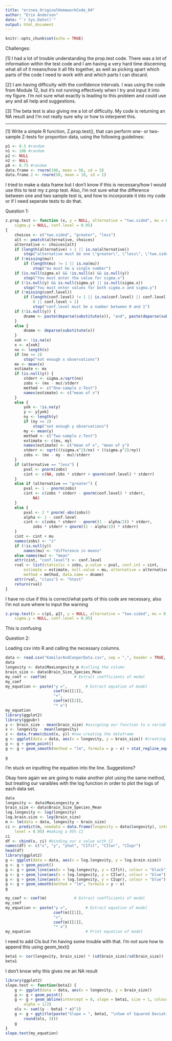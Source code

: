 ```yaml
---
title: "erinea_OriginalHomeworkCode_04"
author: "Erin Anderson"
date: "`r Sys.Date()`"
output: html_document
---
```


```r
knitr::opts_chunk$set(echo = TRUE)
```
Challenges: 

[1] I had a lot of trouble understanding the prop.test code. There was a lot of information within the test code and I am having a very hard time discerning what all of it means/how it all fits together, as well as picking apart which parts of the code I need to work with and which parts I can discard.

[2] I am having difficulty with the confidence intervals. I was using the code from Module 12, but it's not running effectively when I try and input it into my figure. I'm not sure what exactly is leading to this problem and could use any and all help and suggestions.

[3] The beta test is also giving me a lot of difficulty. My code is returning an NA result and I'm not really sure why or how to interperet this. 

---

[1] Write a simple R function, Z.prop.test(), that can perform one- or two-sample Z-tests for proportion data, using the following guidelines:

```r
p1 <- 0.5 #random
n1 <- 100 #random
p2 <- NULL
n2 <- NULL
p0 <- 0.75 #random
data.frame <- rnorm(100, mean = 50, sd = 5)
data.frame.2 <- rnorm(50, mean = 10, sd = 1)
```
I tried to make a data frame but I don't know if this is necessary/how I would use this to test my z.prop test. Also, I'm not sure what the difference between one and two sample test is, and how to incorporate it into my code or if I need seperate tests to do that.

Question 1:
```r
z.prop.test <- function (x, y = NULL, alternative = "two.sided", mu = 0, sigma.x = NULL, 
    sigma.y = NULL, conf.level = 0.95) 
{
    choices <- c("two.sided", "greater", "less")
    alt <- pmatch(alternative, choices)
    alternative <- choices[alt]
    if (length(alternative) > 1 || is.na(alternative)) 
        stop("alternative must be one \"greater\", \"less\", \"two.sided\"")
    if (!missing(mu)) 
        if (length(mu) != 1 || is.na(mu)) 
            stop("mu must be a single number")
    if (is.null(sigma.x) && !is.null(x) && is.null(y)) 
        stop("You must enter the value for sigma.x")
    if (!is.null(y) && is.null(sigma.y) || is.null(sigma.x)) 
        stop("You must enter values for both sigma.x and sigma.y")
    if (!missing(conf.level)) 
        if (length(conf.level) != 1 || is.na(conf.level) || conf.level < 
            0 || conf.level > 1) 
            stop("conf.level must be a number between 0 and 1")
    if (!is.null(y)) {
        dname <- paste(deparse(substitute(x)), "and", paste(deparse(substitute(y))))
    }
    else {
        dname <- deparse(substitute(x))
    }
    xok <- !is.na(x)
    x <- x[xok]
    nx <- length(x)
    if (nx <= 2) 
        stop("not enough x observations")
    mx <- mean(x)
    estimate <- mx
    if (is.null(y)) {
        stderr <- sigma.x/sqrt(nx)
        zobs <- (mx - mu)/stderr
        method <- c("One-sample z-Test")
        names(estimate) <- c("mean of x")
    }
    else {
        yok <- !is.na(y)
        y <- y[yok]
        ny <- length(y)
        if (ny <= 2) 
            stop("not enough y observations")
        my <- mean(y)
        method <- c("Two-sample z-Test")
        estimate <- c(mx, my)
        names(estimate) <- c("mean of x", "mean of y")
        stderr <- sqrt(((sigma.x^2)/nx) + ((sigma.y^2)/ny))
        zobs <- (mx - my - mu)/stderr
    }
    if (alternative == "less") {
        pval <- pnorm(zobs)
        cint <- c(NA, zobs * stderr + qnorm(conf.level) * stderr)
    }
    else if (alternative == "greater") {
        pval <- 1 - pnorm(zobs)
        cint <- c(zobs * stderr - qnorm(conf.level) * stderr, 
            NA)
    }
    else {
        pval <- 2 * pnorm(-abs(zobs))
        alpha <- 1 - conf.level
        cint <- c(zobs * stderr - qnorm((1 - alpha/2)) * stderr, 
            zobs * stderr + qnorm((1 - alpha/2)) * stderr)
    }
    cint <- cint + mu
    names(zobs) <- "z"
    if (!is.null(y)) 
        names(mu) <- "difference in means"
    else names(mu) <- "mean"
    attr(cint, "conf.level") <- conf.level
    rval <- list(statistic = zobs, p.value = pval, conf.int = cint, 
        estimate = estimate, null.value = mu, alternative = alternative, 
        method = method, data.name = dname)
    attr(rval, "class") <- "htest"
    return(rval)
}
```
I have no clue if this is correct/what parts of this code are necessary, also I'm not sure where to input the warning
```r
z.prop.test(x = c(p1, p2), y = NULL, alternative = "two.sided", mu = 0, sigma.x = NULL, 
    sigma.y = NULL, conf.level = 0.95)
```
This is confusing

Question 2:

Loading csv into R and calling the necessary columns.
```r
data <- read.csv("KamilarAndCooperData.csv", sep = ",", header = TRUE, stringsAsFactors = FALSE) #importing the csv
data
longevity <- data$MaxLongevity_m #calling the column
brain_size <- data$Brain_Size_Species_Mean
my_coef <- coef(m)            # Extract coefficients of model
my_coef 
my_equation <- paste("y =",        # Extract equation of model
                     coef(m)[[1]],
                     "+",
                     coef(m)[[2]],
                     "* x")
my_equation 
library(ggplot2)
library(ggpubr)
y <- brain_size - mean(brain_size) #assigning our function to a variable per the module
x <- longevity - mean(longevity)
z <- data.frame(cbind(x, y)) #now creating the dataframe
g <- ggplot(data = data, aes(x = longevity, y = brain_size)) #creating the graph
g <- g + geom_point()
g <- g + geom_smooth(method = "lm", formula = y ~ x) + stat_regline_equation(label.x=30, label.y=310) + stat_cor(aes(label=..rr.label..), label.x=30, label.y=290)

g
```
I'm stuck on inputting the equation into the line. Suggestions?

Okay here again we are going to make another plot using the same method, but treating our varaibles with the log function in order to plot the logs of each data set.
```r
data
longevity <- data$MaxLongevity_m
brain_size <- data$Brain_Size_Species_Mean
log.longevity <- log(longevity)
log.brain.size <- log(brain_size)
m <- lm(data = data, longevity ~ brain_size)
ci <- predict(m, newdata = data.frame(longevity = data$longevity), interval = "confidence",
    level = 0.95) #making a 95% CI
ci
df <- cbind(x, ci) #binding our x value with CI
names(df) <- c("x", "y", "yhat", "CIfit", "CIlwr", "CIupr")
head(df)
library(ggplot2) 
g <- ggplot(data = data, aes(x = log.longevity, y = log.brain.size))
g <- g + geom_point()
g <- g + geom_line(aes(x = log.longevity, y = CIfit), colour = "black") #This is from module 12 but it's not working
g <- g + geom_line(aes(x = log.longevity, y = CIlwr), colour = "blue")
g <- g + geom_line(aes(x = log.longevity, y = CIupr), colour = "blue")
g <- g + geom_smooth(method = "lm", formula = y ~ x)
g

```

```r
my_coef <- coef(m)            # Extract coefficients of model
my_coef 
my_equation <- paste("y =",        # Extract equation of model
                     coef(m)[[1]],
                     "+",
                     coef(m)[[2]],
                     "* x")
my_equation                        # Print equation of model

```

I need to add CIs but I'm having some trouble with that.
I'm not sure how to append this using geom_text()

```r
beta1 <- cor(longevity, brain_size) * (sd(brain_size)/sd(brain_size))
beta1
```
I don't know why this gives me an NA result

```r
library(ggplot2)
slope.test <- function(beta1) {
    g <- ggplot(data = data, aes(x = longevity, y = brain_size))
    g <- g + geom_point()
    g <- g + geom_abline(intercept = 0, slope = beta1, size = 1, colour = "blue",
        alpha = 1/2)
    ols <- sum((y - beta1 * x)^2)
    g <- g + ggtitle(paste("Slope = ", beta1, "\nSum of Squared Deviations = ",
        round(ols, 3)))
    g
}
slope.test(my_equation)
```

